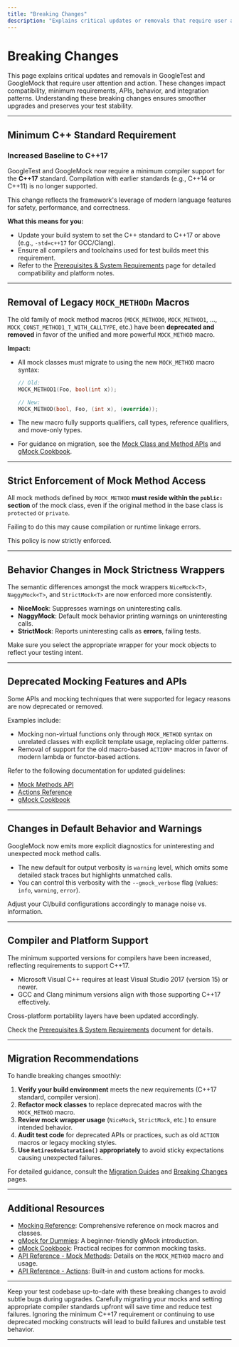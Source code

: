 ```yaml
---
title: "Breaking Changes"
description: "Explains critical updates or removals that require user action—such as minimum C++ standard requirements, API removals, or significant behavioral changes. Gives context and rationale for each major-breaking change."
---
```


# Breaking Changes

This page explains critical updates and removals in GoogleTest and GoogleMock that require user attention and action. These changes impact compatibility, minimum requirements, APIs, behavior, and integration patterns. Understanding these breaking changes ensures smoother upgrades and preserves your test stability.

---

## Minimum C++ Standard Requirement

### Increased Baseline to C++17

GoogleTest and GoogleMock now require a minimum compiler support for the **C++17** standard. Compilation with earlier standards (e.g., C++14 or C++11) is no longer supported.

This change reflects the framework's leverage of modern language features for safety, performance, and correctness.

**What this means for you:**

- Update your build system to set the C++ standard to C++17 or above (e.g., `-std=c++17` for GCC/Clang).
- Ensure all compilers and toolchains used for test builds meet this requirement.
- Refer to the [Prerequisites & System Requirements](../getting-started/setup-prerequisites-installation/prerequisites-system-requirements) page for detailed compatibility and platform notes.

---

## Removal of Legacy `MOCK_METHODn` Macros

The old family of mock method macros (`MOCK_METHOD0`, `MOCK_METHOD1`, ..., `MOCK_CONST_METHOD1_T_WITH_CALLTYPE`, etc.) have been **deprecated and removed** in favor of the unified and more powerful `MOCK_METHOD` macro.

**Impact:**

- All mock classes must migrate to using the new `MOCK_METHOD` macro syntax:
  ```cpp
  // Old:
  MOCK_METHOD1(Foo, bool(int x));

  // New:
  MOCK_METHOD(bool, Foo, (int x), (override));
  ```

- The new macro fully supports qualifiers, call types, reference qualifiers, and move-only types.
- For guidance on migration, see the [Mock Class and Method APIs](/api-reference/mocking-and-matcher-api/mock-methods-api) and [gMock Cookbook](../docs/gmock_cook_book.md).

---

## Strict Enforcement of Mock Method Access

All mock methods defined by `MOCK_METHOD` **must reside within the `public:` section** of the mock class, even if the original method in the base class is `protected` or `private`.

Failing to do this may cause compilation or runtime linkage errors.

This policy is now strictly enforced.

---

## Behavior Changes in Mock Strictness Wrappers

The semantic differences amongst the mock wrappers `NiceMock<T>`, `NaggyMock<T>`, and `StrictMock<T>` are now enforced more consistently.

- **NiceMock**: Suppresses warnings on uninteresting calls.
- **NaggyMock**: Default mock behavior printing warnings on uninteresting calls.
- **StrictMock**: Reports uninteresting calls as **errors**, failing tests.

Make sure you select the appropriate wrapper for your mock objects to reflect your testing intent.

---

## Deprecated Mocking Features and APIs

Some APIs and mocking techniques that were supported for legacy reasons are now deprecated or removed.

Examples include:

- Mocking non-virtual functions only through `MOCK_METHOD` syntax on unrelated classes with explicit template usage, replacing older patterns.
- Removal of support for the old macro-based `ACTION*` macros in favor of modern lambda or functor-based actions.

Refer to the following documentation for updated guidelines:

- [Mock Methods API](/api-reference/mocking-and-matcher-api/mock-methods-api)
- [Actions Reference](/api-reference/mocking-and-matcher-api/actions-api)
- [gMock Cookbook](../docs/gmock_cook_book.md)

---

## Changes in Default Behavior and Warnings

GoogleMock now emits more explicit diagnostics for uninteresting and unexpected mock method calls.

- The new default for output verbosity is `warning` level, which omits some detailed stack traces but highlights unmatched calls.
- You can control this verbosity with the `--gmock_verbose` flag (values: `info`, `warning`, `error`).

Adjust your CI/build configurations accordingly to manage noise vs. information.

---

## Compiler and Platform Support

The minimum supported versions for compilers have been increased, reflecting requirements to support C++17.

- Microsoft Visual C++ requires at least Visual Studio 2017 (version 15) or newer.
- GCC and Clang minimum versions align with those supporting C++17 effectively.

Cross-platform portability layers have been updated accordingly.

Check the [Prerequisites & System Requirements](../getting-started/setup-prerequisites-installation/prerequisites-system-requirements) document for details.

---

## Migration Recommendations

To handle breaking changes smoothly:

1. **Verify your build environment** meets the new requirements (C++17 standard, compiler version).
2. **Refactor mock classes** to replace deprecated macros with the `MOCK_METHOD` macro.
3. **Review mock wrapper usage** (`NiceMock`, `StrictMock`, etc.) to ensure intended behavior.
4. **Audit test code** for deprecated APIs or practices, such as old `ACTION` macros or legacy mocking styles.
5. **Use `RetiresOnSaturation()` appropriately** to avoid sticky expectations causing unexpected failures.

For detailed guidance, consult the [Migration Guides](/changelog/breaking-changes-migrations/migration-guides) and [Breaking Changes](/changelog/breaking-changes-migrations/breaking-changes) pages.

---

## Additional Resources

- [Mocking Reference](../docs/reference/mocking.md): Comprehensive reference on mock macros and classes.
- [gMock for Dummies](../docs/gmock_for_dummies.md): A beginner-friendly gMock introduction.
- [gMock Cookbook](../docs/gmock_cook_book.md): Practical recipes for common mocking tasks.
- [API Reference - Mock Methods](../api-reference/mocking-and-matcher-api/mock-methods-api): Details on the `MOCK_METHOD` macro and usage.
- [API Reference - Actions](../api-reference/mocking-and-matcher-api/actions-api): Built-in and custom actions for mocks.

---

<Tip>
Keep your test codebase up-to-date with these breaking changes to avoid subtle bugs during upgrades. Carefully migrating your mocks and setting appropriate compiler standards upfront will save time and reduce test failures.
</Tip>

<Warning>
Ignoring the minimum C++17 requirement or continuing to use deprecated mocking constructs will lead to build failures and unstable test behavior.
</Warning>

---